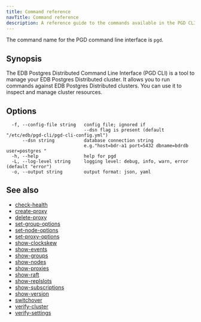 ```yaml
---
title: Command reference
navTitle: Command reference
description: A reference guide to the commands available in the PGD CLI.
---
```


The command name for the PGD command line interface is `pgd`.

## Synopsis

The EDB Postgres Distributed Command Line Interface (PGD CLI) is a tool to
manage your EDB Postgres Distributed cluster. It allows you to run commands
against EDB Postgres Distributed clusters. You can use it to inspect and manage
cluster resources.

## Options

```text
  -f, --config-file string   config file; ignored if
                             --dsn flag is present (default "/etc/edb/pgd-cli/pgd-cli-config.yml")
      --dsn string           database connection string
                             e.g."host=bdr-a1 port=5432 dbname=bdrdb user=postgres "
  -h, --help                 help for pgd
  -L, --log-level string     logging level: debug, info, warn, error (default "error")
  -o, --output string        output format: json, yaml
```

## See also

- [check-health](pgd_check-health)
- [create-proxy](pgd_create-proxy)
- [delete-proxy](pgd_delete-proxy)
- [set-group-options](pgd_set-group-options)
- [set-node-options](pgd_set-node-options)
- [set-proxy-options](pgd_set-proxy-options)
- [show-clockskew](pgd_show-clockskew)
- [show-events](pgd_show-events)
- [show-groups](pgd_show-groups)
- [show-nodes](pgd_show-nodes)
- [show-proxies](pgd_show-proxies)
- [show-raft](pgd_show-raft)
- [show-replslots](pgd_show-replslots)
- [show-subscriptions](pgd_show-subscriptions)
- [show-version](pgd_show-version)
- [switchover](pgd_switchover)
- [verify-cluster](pgd_verify-cluster)
- [verify-settings](pgd_verify-settings)
